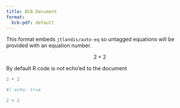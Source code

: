 ```yaml
---
title: BCB Document
format:
  bcb-pdf: default
---
```



This format embeds `jtlandis/auto-eq` so untagged equations will be provided with an equation number.

$$
  2 + 2
$$

By default R code is not echo'ed to the document

```r
2 + 2
```

```r
#| echo: true

2 + 2
```


